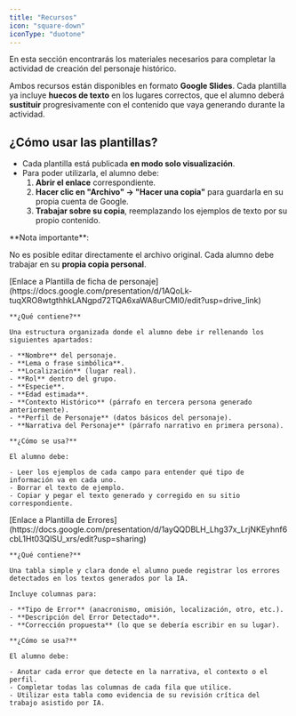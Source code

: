 ```yaml
---
title: "Recursos"
icon: "square-down"
iconType: "duotone"
---
```


En esta sección encontrarás los materiales necesarios para completar la actividad de creación del personaje histórico.

Ambos recursos están disponibles en formato **Google Slides**. Cada plantilla ya incluye **huecos de texto** en los lugares correctos, que el alumno deberá **sustituir** progresivamente con el contenido que vaya generando durante la actividad.

## ¿Cómo usar las plantillas?

- Cada plantilla está publicada **en modo solo visualización**.
- Para poder utilizarla, el alumno debe:
  1. **Abrir el enlace** correspondiente.
  2. **Hacer clic en "Archivo" → "Hacer una copia"** para guardarla en su propia cuenta de Google.
  3. **Trabajar sobre su copia**, reemplazando los ejemplos de texto por su propio contenido.

<Info>
  **Nota importante**:

  No es posible editar directamente el archivo original. Cada alumno debe trabajar en su **propia copia personal**.
</Info>

<AccordionGroup>
  <Accordion title="Plantilla de Ficha de Personaje" icon="newspaper" iconType="duotone">
    <Icon icon="link" iconType="duotone" color="#851F6A" /> [Enlace a Plantilla de ficha de personaje](https://docs.google.com/presentation/d/1AQoLk-tuqXRO8wtgthhkLANgpd72TQA6xaWA8urCMl0/edit?usp=drive_link)

    **¿Qué contiene?**

    Una estructura organizada donde el alumno debe ir rellenando los siguientes apartados:

    - **Nombre** del personaje.
    - **Lema o frase simbólica**.
    - **Localización** (lugar real).
    - **Rol** dentro del grupo.
    - **Especie**.
    - **Edad estimada**.
    - **Contexto Histórico** (párrafo en tercera persona generado anteriormente).
    - **Perfil de Personaje** (datos básicos del personaje).
    - **Narrativa del Personaje** (párrafo narrativo en primera persona).

    **¿Cómo se usa?**

    El alumno debe:

    - Leer los ejemplos de cada campo para entender qué tipo de información va en cada uno.
    - Borrar el texto de ejemplo.
    - Copiar y pegar el texto generado y corregido en su sitio correspondiente.
  </Accordion>
  <Accordion title="Tabla de Errores" icon="thumbs-down" iconType="duotone">
    <Icon icon="link" iconType="duotone" color="#851F6A" /> [Enlace a Plantilla de Errores](https://docs.google.com/presentation/d/1ayQQDBLH_Lhg37x_LrjNKEyhnf6cbL1Ht03QlSU_xrs/edit?usp=sharing)

    **¿Qué contiene?**

    Una tabla simple y clara donde el alumno puede registrar los errores detectados en los textos generados por la IA.

    Incluye columnas para:

    - **Tipo de Error** (anacronismo, omisión, localización, otro, etc.).
    - **Descripción del Error Detectado**.
    - **Corrección propuesta** (lo que se debería escribir en su lugar).

    **¿Cómo se usa?**

    El alumno debe:

    - Anotar cada error que detecte en la narrativa, el contexto o el perfil.
    - Completar todas las columnas de cada fila que utilice.
    - Utilizar esta tabla como evidencia de su revisión crítica del trabajo asistido por IA.
  </Accordion>
</AccordionGroup>